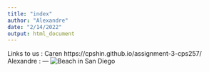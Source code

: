 ```yaml
---
title: "index"
author: "Alexandre"
date: "2/14/2022"
output: html_document
---
```

Links to us : Caren https://cpshin.github.io/assignment-3-cps257/   
Alexandre :
---
![Beach in San Diego](https://lajolla.com/wp-content/uploads/2017/09/323574_425010530868570_1741180867_o.jpg)